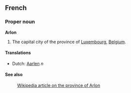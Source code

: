 ==French==
===Proper noun===
'''Arlon'''

#The capital city of the province of [[Luxembourg]], [[Belgium]].

====Translations====
*Dutch: [[Aarlen]] ''n''

====See also====
:[[en:Arlon|Wikipedia article on the province of Arlon]]